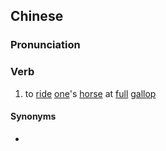 {{also|纵马}}
==Chinese==
{{zh-forms|s=纵马}}

===Pronunciation===
{{zh-pron
|m=zòngmǎ
|cat=v
}}

===Verb===
{{zh-verb}}

# {{lb|zh|archaic}} to [[ride]] [[one]]'s [[horse]] at [[full]] [[gallop]]

====Synonyms====
* {{zh-l|驟馬}}